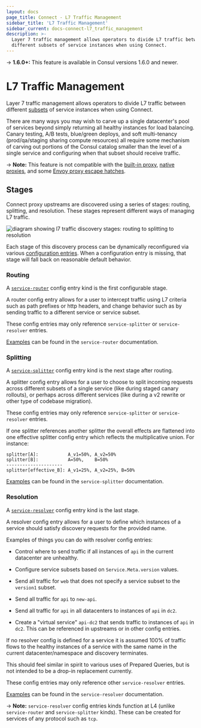 ```yaml
---
layout: docs
page_title: Connect - L7 Traffic Management
sidebar_title: 'L7 Traffic Management'
sidebar_current: docs-connect-l7_traffic_management
description: >-
  Layer 7 traffic management allows operators to divide L7 traffic between
  different subsets of service instances when using Connect.
---
```


-> **1.6.0+:** This feature is available in Consul versions 1.6.0 and newer.

# L7 Traffic Management

Layer 7 traffic management allows operators to divide L7 traffic between
different
[subsets](/docs/agent/config-entries/service-resolver.html#service-subsets) of
service instances when using Connect.

There are many ways you may wish to carve up a single datacenter's pool of
services beyond simply returning all healthy instances for load balancing.
Canary testing, A/B tests, blue/green deploys, and soft multi-tenancy
(prod/qa/staging sharing compute resources) all require some mechanism of
carving out portions of the Consul catalog smaller than the level of a single
service and configuring when that subset should receive traffic.

-> **Note:** This feature is not compatible with the
[built-in proxy](/docs/connect/proxies/built-in.html),
[native proxies](/docs/connect/native.html),
and some [Envoy proxy escape hatches](/docs/connect/proxies/envoy.html#escape-hatch-overrides).

## Stages

Connect proxy upstreams are discovered using a series of stages: routing,
splitting, and resolution. These stages represent different ways of managing L7
traffic.

![diagram showing l7 traffic discovery stages: routing to splitting to resolution](/img/l7-traffic-stages.svg)

Each stage of this discovery process can be dynamically reconfigured via various
[configuration entries](/docs/agent/config_entries.html). When a configuration
entry is missing, that stage will fall back on reasonable default behavior.

### Routing

A [`service-router`](/docs/agent/config-entries/service-router.html) config
entry kind is the first configurable stage.

A router config entry allows for a user to intercept traffic using L7 criteria
such as path prefixes or http headers, and change behavior such as by sending
traffic to a different service or service subset.

These config entries may only reference `service-splitter` or
`service-resolver` entries.

[Examples](/docs/agent/config-entries/service-router.html#sample-config-entries)
can be found in the `service-router` documentation.

### Splitting

A [`service-splitter`](/docs/agent/config-entries/service-splitter.html) config
entry kind is the next stage after routing.

A splitter config entry allows for a user to choose to split incoming requests
across different subsets of a single service (like during staged canary
rollouts), or perhaps across different services (like during a v2 rewrite or
other type of codebase migration).

These config entries may only reference `service-splitter` or
`service-resolver` entries.

If one splitter references another splitter the overall effects are flattened
into one effective splitter config entry which reflects the multiplicative
union. For instance:

    splitter[A]:           A_v1=50%, A_v2=50%
    splitter[B]:           A=50%,    B=50%
    ---------------------
    splitter[effective_B]: A_v1=25%, A_v2=25%, B=50%

[Examples](/docs/agent/config-entries/service-splitter.html#sample-config-entries)
can be found in the `service-splitter` documentation.

### Resolution

A [`service-resolver`](/docs/agent/config-entries/service-resolver.html) config
entry kind is the last stage.

A resolver config entry allows for a user to define which instances of a
service should satisfy discovery requests for the provided name.

Examples of things you can do with resolver config entries:

- Control where to send traffic if all instances of `api` in the current
  datacenter are unhealthy.

- Configure service subsets based on `Service.Meta.version` values.

- Send all traffic for `web` that does not specify a service subset to the
  `version1` subset.

- Send all traffic for `api` to `new-api`.

- Send all traffic for `api` in all datacenters to instances of `api` in `dc2`.

- Create a "virtual service" `api-dc2` that sends traffic to instances of `api`
  in `dc2`. This can be referenced in upstreams or in other config entries.

If no resolver config is defined for a service it is assumed 100% of traffic
flows to the healthy instances of a service with the same name in the current
datacenter/namespace and discovery terminates.

This should feel similar in spirit to various uses of Prepared Queries, but is
not intended to be a drop-in replacement currently.

These config entries may only reference other `service-resolver` entries.

[Examples](/docs/agent/config-entries/service-resolver.html#sample-config-entries)
can be found in the `service-resolver` documentation.

-> **Note:** `service-resolver` config entries kinds function at L4 (unlike
`service-router` and `service-splitter` kinds). These can be created for
services of any protocol such as `tcp`.
